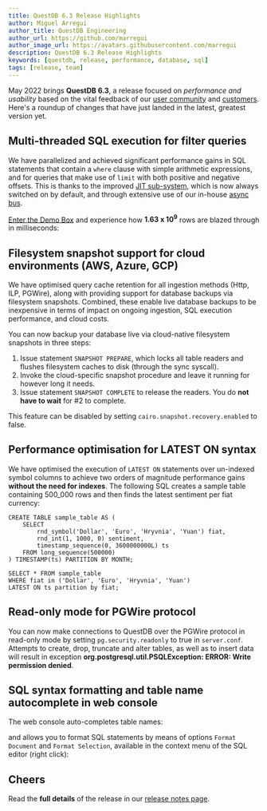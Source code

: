 ```yaml
---
title: QuestDB 6.3 Release Highlights
author: Miguel Arregui
author_title: QuestDB Engineering
author_url: https://github.com/marregui
author_image_url: https://avatars.githubusercontent.com/marregui
description: QuestDB 6.3 Release Highlights
keywords: [questdb, release, performance, database, sql]
tags: [release, team]
---
```



<Banner
  alt="QuestDB 6.3 Release Highlights"
  height={800}
  src="/img/blog/2022-05-09/cover.png"
  width={900}
/>

May 2022 brings **QuestDB 6.3**, a release focused on _performance and usability_ based on the vital feedback of our
[user community](https://slack.questdb.io/) and [customers](https://questdb.io/customers/). Here's a roundup of changes
that have just landed in the latest, greatest version yet.

<!-- truncate -->

## Multi-threaded SQL execution for filter queries

We have parallelized and achieved significant performance gains in SQL statements that contain a `where` clause with 
simple arithmetic expressions, and for queries that make use of `limit` with both positive and negative offsets. This 
is thanks to the improved [JIT sub-system](https://questdb.io/blog/2022/01/12/jit-sql-compiler/), which is now always 
switched on by default, and through extensive use of our in-house [async bus](https://questdb.io/blog/2021/11/03/interthread).

[Enter the Demo Box](https://demo.questdb.io/) and experience how **1.63 x 10<sup>9</sup>** rows are blazed through in 
milliseconds:

<Screenshot
  alt="A screenshot of the QuestDB 6.3 speed example"
  src="/img/blog/2022-05-09/speed-example.png"
  width={552}
  height={343}
/>

## Filesystem snapshot support for cloud environments (AWS, Azure, GCP)

We have optimised query cache retention for all ingestion methods (Http, ILP, PGWire), along with providing support for 
database backups via filesystem snapshots. Combined, these enable live database backups to be inexpensive in terms of 
impact on ongoing ingestion, SQL execution performance, and cloud costs.

You can now backup your database live via cloud-native filesystem snapshots in three steps:

1. Issue statement `SNAPSHOT PREPARE`, which locks all table readers and flushes filesystem caches to disk (through 
   the sync syscall). 
2. Invoke the cloud-specific snapshot procedure and leave it running for however long it needs.
3. Issue statement `SNAPSHOT COMPLETE` to release the readers. You do **not have to wait** for #2 to complete. 

This feature can be disabled by setting `cairo.snapshot.recovery.enabled` to false.

## Performance optimisation for LATEST ON syntax

We have optimised the execution of `LATEST ON` statements over un-indexed symbol columns to achieve two orders of 
magnitude performance gains **without the need for indexes**. The following SQL creates a sample table containing 
500_000 rows and then finds the latest sentiment per fiat currency: 

```questdb-sql
CREATE TABLE sample_table AS (
    SELECT 
        rnd_symbol('Dollar', 'Euro', 'Hryvnia', 'Yuan') fiat,
        rnd_int(1, 1000, 0) sentiment,
        timestamp_sequence(0, 3600000000L) ts 
    FROM long_sequence(500000)
) TIMESTAMP(ts) PARTITION BY MONTH;

SELECT * FROM sample_table 
WHERE fiat in ('Dollar', 'Euro', 'Hryvnia', 'Yuan') 
LATEST ON ts partition by fiat;
```

## Read-only mode for PGWire protocol

You can now make connections to QuestDB over the PGWire protocol in read-only mode by setting ``pg.security.readonly`` 
to true in `server.conf`. Attempts to create, drop, truncate and alter tables, as well as to insert data will result in 
exception **org.postgresql.util.PSQLException: ERROR: Write permission denied**. 

## SQL syntax formatting and table name autocomplete in web console

The web console auto-completes table names:

<Screenshot
  alt="QuestDB 6.3 Web Console Autocomplete example"
  src="/img/blog/2022-05-09/web-console-auto-complete.png"
  width={2044}
  height={820}
/>


and allows you to format SQL statements by means of options `Format Document` and `Format Selection`, available in the 
context menu of the SQL editor (right click):

<Screenshot
  alt="QuestDB 6.3 Web Console SQL autoformatting example"
  src="/img/blog/2022-05-09/web-console-format-sql.png"
  width={2058}
  height={854}
/>

## Cheers

Read the **full details** of the release in our [release notes page](https://github.com/questdb/questdb/releases).

<Screenshot
  alt="Vlad Ilyushchenko and Alex Pelagenko, two world-class performance engineers enjoying coffee at AWS Summit London 2022."
  src="/img/blog/2022-05-09/aws-conf.png"
  width={700}
  height={688}
  title="Vlad Ilyushchenko and Alex Pelagenko, two world-class performance engineers enjoying coffee at AWS Summit London 2022."
/>
